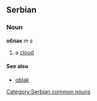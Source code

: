 ==Serbian==
===Noun===
'''облак''' ''m s''
#a [[cloud]]
====See also====
*[[oblak]]
[[Category:Serbian common nouns]]